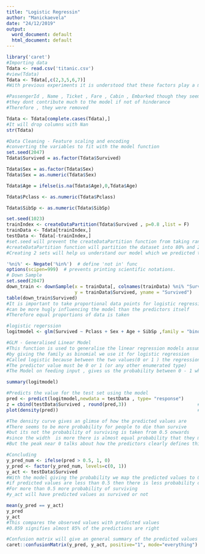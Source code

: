 ```yaml
---
title: "Logistic Regressin"
author: "Manickaevela"
date: "24/12/2019"
output:
  word_document: default
  html_document: default
---
```

```r
library('caret')
#Importing data
Tdata <- read.csv('titanic.csv')
#view(Tdata)
Tdata <- Tdata[,c(2,3,5,6,7)]
#With previous experiments it is understood that these factors play a major contribution

#PassengerId , Name , Ticket , Fare , Cabin , Embarked though they seems to be an significant factor 
#they dont contribute much to the model if not of hinderance 
#Therefore , they were removed 

Tdata <- Tdata[complete.cases(Tdata),]
#It will drop columns with Nan
str(Tdata)
```

```r
#Data Cleaning - Feature scaling and encoding
#converting the variables to fit with the model function
set.seed(2047)
Tdata$Survived = as.factor(Tdata$Survived)

Tdata$Sex = as.factor(Tdata$Sex)
Tdata$Sex = as.numeric(Tdata$Sex)

Tdata$Age = ifelse(is.na(Tdata$Age),0,Tdata$Age)

Tdata$Pclass <- as.numeric(Tdata$Pclass)

Tdata$SibSp <- as.numeric(Tdata$SibSp)

```

```r
set.seed(1023)
trainIndex <- createDataPartition(Tdata$Survived , p=0.8 ,list = F)
trainData <- Tdata[trainIndex,]
testData <- Tdata[-trainIndex,]
#set.seed will prevent the createDataPartition function from taking random samples
#createDataPartition function will partition the dataset into 80% and 20% arbitrarily (p = 0.8)
#Creating 2 sets will help us understand our model which we predicted through training data using testdata
```

```r
'%ni%' <- Negate('%in%')  # define 'not in' func
options(scipen=999)  # prevents printing scientific notations.
# Down Sample
set.seed(2047)
down_train <- downSample(x = trainData[, colnames(trainData) %ni% "Survived"],
                         y = trainData$Survived, yname = "Survived")
table(down_train$Survived)
#It is important to take proportional data points for logistic regression as it data points favoring particular event 
#can be more hugly influencing the model than the predictors itself
#Therefore equal proportions of data is taken
```


```r
#logistic regerssion
logitmodel <- glm(Survived ~ Pclass + Sex + Age + SibSp ,family = "binomial",data = trainData)

#GLM - Generalised Linear Model
#This function is used to generalise the linear regression models assumption on Gaussian Distribution(i.e Error &etc)
#by giving the family as binomial we use it for logistic regression
#Called logistic because between the two values(0 or 1 ) the regression line is curve mapped log function
#The predictor value must be 0 or 1 (or any other enumerated type)
#The Model on feeding input , gives us the probability between 0 - 1 where the input is likely to belong

summary(logitmodel)
```

```r
#Predicts the value for the test set using the model
pred <- predict(logitmodel,newdata = testData , type= "response")
z = cbind(testData$Survived , round(pred,3))                          #Binds the y-value and predicted y-value
plot(density(pred))                                                   #Plots the density curve (value range -> 0 - 1)

#The density curve gives an glimse of how the predicted values are
#There seems to be more probability for people to die than survive
#but its not the probability of surviving is taken from 0.5 onwards 
#since the width  is more there is almost equal probability that they may survive or die
#But the peak near 0 talks about how the predictors clearly defines thier death
```

```r
#Concluding 
y_pred_num <- ifelse(pred > 0.5, 1, 0)
y_pred <- factor(y_pred_num, levels=c(0, 1))
y_act <- testData$Survived
#With the model giving the probability we map the predicted values to 0 or 1 
#if predicted values are less than 0.5 then there is less probability of survival
#For more than 0.5 more probability of surviving 
#y_act will have predicted values as survived or not
```

```r
mean(y_pred == y_act)
y_pred
y_act
#This compares the observed values with predicted values
#0.859 signifies almost 85% of the predictions are right
```

```r
#Confusion matrix will give an general summary of the predicted values and observed values
caret::confusionMatrix(y_pred, y_act, positive="1", mode="everything")
```
